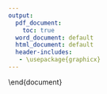 ```yaml
---
output:
  pdf_document:
    toc: true
  word_document: default
  html_document: default
  header-includes:
   - \usepackage{graphicx}
---
```


\newpage

\section{Introdução}
\section{Objetivo}
\subsection{Objetivo Geral}
\subsection{Objetivo específico}
\section{Análise Descritiva}
\subsection{Variáveis quantitativas}
\subsection{Variáveis qualitativas}
\section{Desenvolvimento}
\subsection{Características populacionais}
\subsubsection{Sexo}
\subsubsection{Distribuição do sexo na amostra}
\subsubsection{Distribuição do sexo por categoria}
\paragraph{Figura 1 - Distribuição do gênero}
\subsubsection{Origem da fortuna (Self-made ou herdeiro)}
\subsubsection{Distribuição da variável na amostra}
\paragraph{Figura 3 - Frequência absoluta Self-Made}
\paragraph{Figura 4 - Frequência relativa Self-Made}
\subsubsection{Origem da fortuna por gênero}
\paragraph{Figura 5 - Frequência relativa do Gênero por Self-Made}
\subsubsection{Origem da fortuna por Indústria}
\paragraph{Figura 6 - Proporção de Self-Made por categoria}
\subsubsection{Idade}
\subsubsection{Idade por gênero}
\paragraph{Figura 7 - Distribuição da idade dos bilionários por gênero}
\subsubsection{Distribuição da idade em Self-Made}
\paragraph{Figura 8 - Distribuição da idade dos bilionários pela origem da fortuna}
\subsubsection{Correlação entre idade e patrimônio}
\paragraph{Figura 9 - Relação entre idade e patrimônio}
\subsection{Categoria / Indústria}
\subsubsection{Distribuição dos bilionários e do patrimônio por indústria}
\paragraph{Figura 10 - Distribuição dos bilionários por Indústria}
\subsubsection{Relação entre indicadores de um país e bilionários}
\subsubsection{Relação entre bilionários, PIB e população}
\paragraph{Figura 11 - Regressão Linear entre PIB, quantidade de bilionários e população}
\paragraph{Figura 12 - Gráfico de dispersão entre a quantidade de bilionários e o PIB}
\paragraph{Figura 13 - Gráfico de dispersão entre a população e o PIB}
\subsubsection{Relação entre expectativa de vida e bilionários}
\paragraph{Figura 14 - Gráfico de dispersão entre a quantidade de bilionários e a expectativa de vida}
\subsubsection{Relação entre matrículas no ensino superior e bilionários}
\paragraph{Figura 15 - Gráfico de dispersão entre a quantidade de bilionários e matrículas no Ensino Superior}
\subsection{Países}
\subsubsection{Número de bilionários e proporção dos gêneros}
\subsubsection{Patrimônio entre os países}
\section{Referências}
\section{Apêndice}
\subsection{Figuras}
\subsection{Participação dos integrantes}

\end{document}